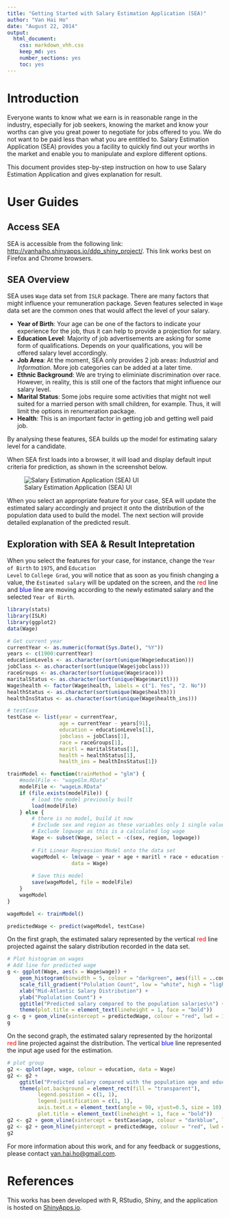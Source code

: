 ```yaml
---
title: "Getting Started with Salary Estimation Application (SEA)"
author: "Van Hai Ho"
date: "August 22, 2014"
output:
  html_document:
    css: markdown_vhh.css
    keep_md: yes
    number_sections: yes
    toc: yes
---
```


# Introduction

Everyone wants to know what we earn is in reasonable range in the industry, especially for job seekers, knowing the market and know your worths can give you great power to negotiate for jobs offered to you. We do not want to be paid less than what you are entitled to. Salary Estimation Application (SEA) provides you a facility to quickly find out your worths in the market and enable you to manipulate and explore different options. 

This document provides step-by-step instruction on how to use Salary Estimation Application and gives explanation for result.

# User Guides

## Access SEA

SEA is accessible from the following link: <http://vanhaiho.shinyapps.io/ddp_shiny_project/>. This link works best on Firefox and Chrome browsers. 

## SEA Overview 

SEA uses <code>Wage</code> data set from <code>ISLR</code> package. There are many factors that might influence your remuneration package. Seven features selected in <code>Wage</code> data set are the common ones that would affect the level of your salary.

- **Year of Birth**: Your age can be one of the factors to indicate your experience for the job, thus it can help to provide a projection for salary.
- **Education Level**: Majority of job advertisements are asking for some form of qualifications. Depends on your qualifications, you will be offered salary level accordingly.
- **Job Area**: At the moment, SEA only provides 2 job areas: *Industrial* and *Information*. More job categories can be added at a later time.
- **Ethnic Background**: We are trying to eliminiate discrimination over race. However, in reality, this is still one of the factors that might influence our salary level.
- **Marital Status**: Some jobs require some activities that might not well suited for a married person with small children, for example. Thus, it will limit the options in renumeration package.
- **Health**: This is an important factor in getting job and getting well paid job.

By analysing these features, SEA builds up the model for estimating salary level for a candidate.

When SEA first loads into a browser, it will load and display default input criteria for prediction, as shown in the screenshot below.

![Salary Estimation Application (SEA) UI](images/SEA_screenshot.png) 

When you select an appropriate feature for your case, SEA will update the estimated salary accordingly and project it onto the distribution of the population data used to build the model. The next section will provide detailed explanation of the predicted result.

## Exploration with SEA & Result Intepretation

When you select the features for your case, for instance, change the <code>Year of Birth</code> to <code>1975</code>, and <code>Education Level</code> to <code>College Grad</code>, you will notice that as soon as you finish changing a value, the <code>Estimated salary</code> will be updated on the screen, and the <font color="red">red</font> line and <font color="blue">blue</font> line are moving according to the newly estimated salary and the selected <code>Year of Birth</code>.

```r
library(stats)
library(ISLR)
library(ggplot2)
data(Wage)

# Get current year
currentYear <- as.numeric(format(Sys.Date(), "%Y"))
years <- c(1900:currentYear)
educationLevels <- as.character(sort(unique(Wage$education)))
jobClass <- as.character(sort(unique(Wage$jobclass)))
raceGroups <- as.character(sort(unique(Wage$race)))
maritalStatus <- as.character(sort(unique(Wage$maritl)))
Wage$health <- factor(Wage$health, labels = c("1. Yes", "2. No"))
healthStatus <- as.character(sort(unique(Wage$health)))
healthInsStatus <- as.character(sort(unique(Wage$health_ins)))

# testCase 
testCase <- list(year = currentYear,
                 age = currentYear - years[91],
                 education = educationLevels[1],
                 jobclass = jobClass[1],
                 race = raceGroups[1],
                 maritl = maritalStatus[1],
                 health = healthStatus[1],
                 health_ins = healthInsStatus[1])

trainModel <- function(trainMethod = "glm") {
    #modelFile <- "wageGlm.RData"
    modelFile <- "wageLm.RData"
    if (file.exists(modelFile)) {
        # load the model previously built
        load(modelFile)
    } else {
        # there is no model, build it now
        # Exclude sex and region as these variables only 1 single value
        # Exclude logwage as this is a calculated log wage
        Wage <- subset(Wage, select = -c(sex, region, logwage))
        
        # Fit Linear Regression Model onto the data set
        wageModel <- lm(wage ~ year + age + maritl + race + education + jobclass + health + health_ins, 
                     data = Wage)
        
        # Save this model
        save(wageModel, file = modelFile)
    }
    wageModel
}

wageModel <- trainModel()

predictedWage <- predict(wageModel, testCase)

```

On the first graph, the estimated salary represented by the vertical <font color="red">red</font> line projected against the salary distribution recorded in the data set.

```r
# Plot histogram on wages
# Add line for predicted wage
g <- ggplot(Wage, aes(x = Wage$wage)) + 
    geom_histogram(binwidth = 5, colour = "darkgreen", aes(fill = ..count..)) +
    scale_fill_gradient("Polulation Count", low = "white", high = "lightskyblue1") +
    xlab("Mid-Atlantic Salary Distribution") +
    ylab("Poplulation Count") +
    ggtitle("Predicted salary compared to the population salaries\n") +
    theme(plot.title = element_text(lineheight = 1, face = "bold"))
g <- g + geom_vline(xintercept = predictedWage, colour = "red", lwd = 1)
g
```

On the second graph, the estimated salary represented by the horizontal <font color="red">red</font> line projected against the distribution. The vertical <font color="blue">blue</font> line represented the input age used for the estimation.

```r
# plot group
g2 <- qplot(age, wage, colour = education, data = Wage)
g2 <- g2 + 
    ggtitle("Predicted salary compared with the population age and education\n") +
    theme(plot.background = element_rect(fill = "transparent"), 
          legend.position = c(1, 1),
          legend.justification = c(1, 1),
          axis.text.x = element_text(angle = 90, vjust=0.5, size = 10),
          plot.title = element_text(lineheight = 1, face = "bold")) 
g2 <- g2 + geom_vline(xintercept = testCase$age, colour = "darkblue", lwd = 1)
g2 <- g2 + geom_hline(yintercept = predictedWage, colour = "red", lwd = 1)
g2

```

For more information about this work, and for any feedback or suggestions, please contact <van.hai.ho@gmail.com>.

# References

This works has been developed with R, RStudio, Shiny, and the application is hosted on [ShinyApps.io](http://www.shinyapps.io).

